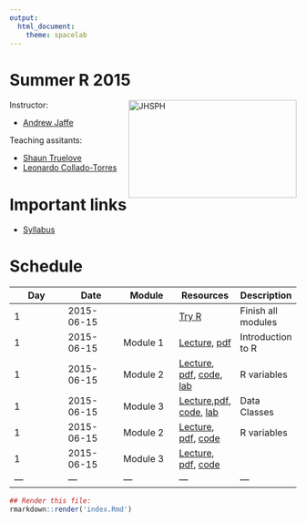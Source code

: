 ```yaml
---
output:
  html_document:
    theme: spacelab
---
```


Summer R 2015
=============

<a href="http://www.jhsph.edu/"><img alt = "JHSPH" align="right" src="http://www.aejaffe.com/media/jhu-bloomberg-logo.jpg" width=295 height=172/></a>

Instructor: 

* [Andrew Jaffe](http://www.aejaffe.com/)

Teaching assitants:

* [Shaun Truelove](http://www.iddynamics.jhsph.edu/people.html)
* [Leonardo Collado-Torres](http://lcolladotor.github.io/)

# Important links

* [Syllabus](http://www.aejaffe.com/summerR_2015/docs/Syllabus-summerR-student.doc)

# Schedule

| Day  | Date  |  Module  | Resources  |  Description |
|---|---|---|---|---|
| 1  | 2015-06-15  |   | [Try R](http://tryr.codeschool.com/)  | Finish all modules  |
| 1  | 2015-06-15  | Module 1  | [Lecture](modules/module1.html), [pdf](modules/module1.pdf)  | Introduction to R  |
| 1  | 2015-06-15  | Module 2  | [Lecture](modules/module2.html), [pdf](modules/module2.pdf), [code](https://github.com/andrewejaffe/summerR_2015/blob/gh-pages/modules/module2.R), [lab](labs/module2_lab.R)  | R variables  |
| 1  | 2015-06-15  | Module 3  | [Lecture](modules/module3.html),[pdf](modules/module3.pdf), [code](https://github.com/andrewejaffe/summerR_2015/blob/gh-pages/modules/module3.R), [lab](labs/module3_lab.R)  | Data Classes  |
| 1  | 2015-06-15  | Module 2  | [Lecture](modules/module2.html), [pdf](modules/module2.pdf), [code](https://github.com/andrewejaffe/summerR_2015/blob/gh-pages/modules/module2.R)  | R variables  |
| 1  | 2015-06-15  | Module 3  | [Lecture](modules/module3.html), [pdf](modules/module3.pdf), [code](https://github.com/andrewejaffe/summerR_2015/blob/gh-pages/modules/module3.R)  |   |
|---|---|---|---|---|


<!-- Add links to the rest of the material as we go

|---|---|---|---|---|
| 3  | 2015-06-17  | Module X  | [Lecture](modules/moduleX.html), [code](), [lab](), [key]()  |   |
|---|---|---|---|---|
| 4  | 2015-06-18  | Module X  | [Lecture](modules/moduleX.html), [code](), [lab](), [key]()  |   |
|---|---|---|---|---|
| 5  | 2015-06-19  | Module X  | [Lecture](modules/moduleX.html), [code](), [lab](), [key]()  |   |

-->




```r
## Render this file:
rmarkdown::render('index.Rmd')
```
